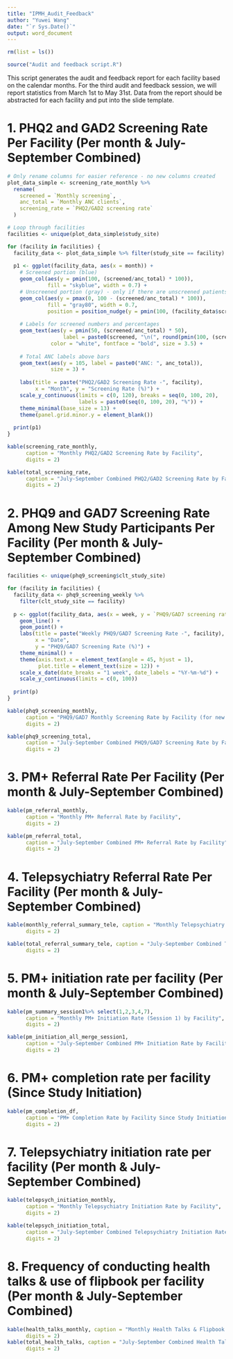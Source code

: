 ```yaml
---
title: "IPMH_Audit_Feedback"
author: "Yuwei Wang"
date: "`r Sys.Date()`"
output: word_document
---
```


```r
rm(list = ls())

source("Audit and feedback script.R")
```

This script generates the audit and feedback report for each facility based on the calendar months. For the third audit and feedback session, we will report statistics from March 1st to May 31st. Data from the report should be abstracted for each facility and put into the slide template.

# 1. PHQ2 and GAD2 Screening Rate Per Facility (Per month & July-September Combined)

```r
# Only rename columns for easier reference - no new columns created
plot_data_simple <- screening_rate_monthly %>%
  rename(
    screened = `Monthly screening`,
    anc_total = `Monthly ANC clients`,
    screening_rate = `PHQ2/GAD2 screening rate`
  )

# Loop through facilities
facilities <- unique(plot_data_simple$study_site)

for (facility in facilities) {
  facility_data <- plot_data_simple %>% filter(study_site == facility)
  
  p1 <- ggplot(facility_data, aes(x = month)) +
    # Screened portion (blue)
    geom_col(aes(y = pmin(100, (screened/anc_total) * 100)), 
             fill = "skyblue", width = 0.7) +
    # Unscreened portion (gray) - only if there are unscreened patients
    geom_col(aes(y = pmax(0, 100 - (screened/anc_total) * 100)), 
             fill = "gray80", width = 0.7,
             position = position_nudge(y = pmin(100, (facility_data$screened/facility_data$anc_total) * 100))) +
    
    # Labels for screened numbers and percentages
    geom_text(aes(y = pmin(50, (screened/anc_total) * 50),
                  label = paste0(screened, "\n(", round(pmin(100, (screened/anc_total) * 100), 1), "%)")),
              color = "white", fontface = "bold", size = 3.5) +
    
    # Total ANC labels above bars
    geom_text(aes(y = 105, label = paste0("ANC: ", anc_total)),
              size = 3) +
    
    labs(title = paste("PHQ2/GAD2 Screening Rate -", facility),
         x = "Month", y = "Screening Rate (%)") +
    scale_y_continuous(limits = c(0, 120), breaks = seq(0, 100, 20),
                       labels = paste0(seq(0, 100, 20), "%")) +
    theme_minimal(base_size = 13) +
    theme(panel.grid.minor.y = element_blank())
  
  print(p1)
}
```

```r
kable(screening_rate_monthly, 
      caption = "Monthly PHQ2/GAD2 Screening Rate by Facility",
      digits = 2)
```

```r
kable(total_screening_rate, 
      caption = "July-September Combined PHQ2/GAD2 Screening Rate by Facility",
      digits = 2)
```

\newpage

# 2. PHQ9 and GAD7 Screening Rate Among New Study Participants Per Facility (Per month & July-September Combined)

```r
facilities <- unique(phq9_screening$clt_study_site)

for (facility in facilities) {
  facility_data <- phq9_screening_weekly %>%
    filter(clt_study_site == facility)
  
  p <- ggplot(facility_data, aes(x = week, y = `PHQ9/GAD7 screening rate`)) +
    geom_line() + 
    geom_point() +
    labs(title = paste("Weekly PHQ9/GAD7 Screening Rate -", facility),
         x = "Date", 
         y = "PHQ9/GAD7 Screening Rate (%)") +
    theme_minimal() +
    theme(axis.text.x = element_text(angle = 45, hjust = 1),
          plot.title = element_text(size = 12)) +
    scale_x_date(date_breaks = "1 week", date_labels = "%Y-%m-%d") +
    scale_y_continuous(limits = c(0, 100))
  
  print(p)
}
```

```r
kable(phq9_screening_monthly, 
      caption = "PHQ9/GAD7 Monthly Screening Rate by Facility (for new participants)",
      digits = 2)
```

```r
kable(phq9_screening_total, 
      caption = "July-September Combined PHQ9/GAD7 Screening Rate by Facility (for new participants)",
      digits = 2)
```

\newpage

# 3. PM+ Referral Rate Per Facility (Per month & July-September Combined)

```r
kable(pm_referral_monthly, 
      caption = "Monthly PM+ Referral Rate by Facility",
      digits = 2)

kable(pm_referral_total,
      caption = "July-September Combined PM+ Referral Rate by Facility",
      digits = 2)
```

\newpage

# 4. Telepsychiatry Referral Rate Per Facility (Per month & July-September Combined)

```r
kable(monthly_referral_summary_tele, caption = "Monthly Telepsychiatry Referral Rate by Facility",
      digits = 2)

kable(total_referral_summary_tele, caption = "July-September Combined Telepsychiatry Referral Rate by Facility",
      digits = 2)
```

\newpage

# 5. PM+ initiation rate per facility (Per month & July-September Combined)

```r
kable(pm_summary_session1%>% select(1,2,3,4,7), 
      caption = "Monthly PM+ Initiation Rate (Session 1) by Facility",
      digits = 2)

kable(pm_initiation_all_merge_session1,
      caption = "July-September Combined PM+ Initiation Rate by Facility",
      digits = 2)
```
\newpage

# 6. PM+ completion rate per facility (Since Study Initiation)

```r
kable(pm_completion_df, 
      caption = "PM+ Completion Rate by Facility Since Study Initiation",
      digits = 2)
```

\newpage

# 7. Telepsychiatry initiation rate per facility (Per month & July-September Combined)

```r
kable(telepsych_initiation_monthly, 
      caption = "Monthly Telepsychiatry Initiation Rate by Facility",
      digits = 2)

kable(telepsych_initiation_total,
      caption = "July-September Combined Telepsychiatry Initiation Rate by Facility",
      digits = 2)
```

\newpage

# 8. Frequency of conducting health talks & use of flipbook per facility (Per month & July-September Combined)

```r
kable(health_talks_monthly, caption = "Monthly Health Talks & Flipbook Usage by Facility",
      digits = 2)
kable(total_health_talks, caption = "July-September Combined Health Talks & Flipbook Usage by Facility",
      digits = 2)
```
